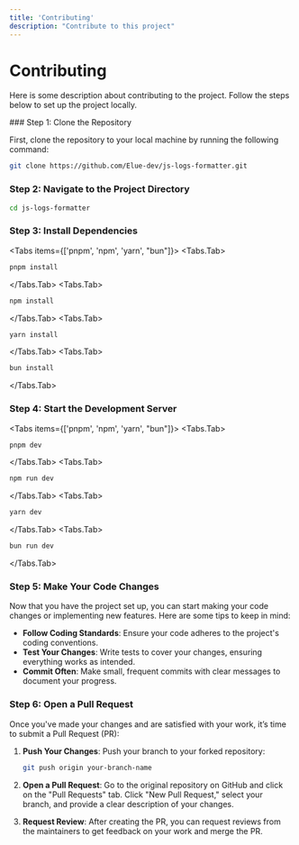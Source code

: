 ```yaml
---
title: 'Contributing'
description: "Contribute to this project"
---
```





# Contributing
 
Here is some description about contributing to the project. Follow the steps below to set up the project locally.
 
<Steps>
### Step 1: Clone the Repository

First, clone the repository to your local machine by running the following command:

```bash
git clone https://github.com/Elue-dev/js-logs-formatter.git
```

### Step 2: Navigate to the Project Directory

```bash
cd js-logs-formatter
```
 
### Step 3: Install Dependencies
<Tabs items={['pnpm', 'npm', 'yarn', "bun"]}>
  <Tabs.Tab>
  ```bash
  pnpm install
  ```
  </Tabs.Tab>
  <Tabs.Tab>
   ```bash
  npm install
  ```
</Tabs.Tab>
  <Tabs.Tab>
   ```bash
  yarn install
  ```
  </Tabs.Tab>
  <Tabs.Tab>
   ```bash
  bun install
  ```
</Tabs.Tab>
</Tabs>

### Step 4: Start the Development Server

<Tabs items={['pnpm', 'npm', 'yarn', "bun"]}>
  <Tabs.Tab>
  ```bash
  pnpm dev
  ```
  </Tabs.Tab>
  <Tabs.Tab>
   ```bash
  npm run dev
  ```
</Tabs.Tab>
  <Tabs.Tab>
   ```bash
  yarn dev
  ```
  </Tabs.Tab>
  <Tabs.Tab>
   ```bash
  bun run dev
  ```
</Tabs.Tab>
</Tabs>


### Step 5: Make Your Code Changes

Now that you have the project set up, you can start making your code changes or implementing new features. Here are some tips to keep in mind:

- **Follow Coding Standards**: Ensure your code adheres to the project's coding conventions.
- **Test Your Changes**: Write tests to cover your changes, ensuring everything works as intended.
- **Commit Often**: Make small, frequent commits with clear messages to document your progress.

### Step 6: Open a Pull Request

Once you've made your changes and are satisfied with your work, it’s time to submit a Pull Request (PR):

1. **Push Your Changes**: Push your branch to your forked repository:
   ```bash
   git push origin your-branch-name
   ```


2. **Open a Pull Request**: Go to the original repository on GitHub and click on the "Pull Requests" tab. Click "New Pull Request," select your branch, and provide a clear description of your changes.

3. **Request Review**: After creating the PR, you can request reviews from the maintainers to get feedback on your work and merge the PR.

</Steps>


